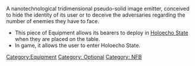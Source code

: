 {{n5-section-equipment}}


A nanotechnological tridimensional pseudo-solid image emitter, conceived to hide the identity of its user or to deceive the adversaries regarding the number of enemies they have to face.

{{css_skillbox |black| HOLOPROJECTOR | AUTOMATIC EQUIPMENT }}
{{skill-label | Optional, NFB. }}
{{effects}}
* This piece of Equipment allows its bearers to deploy in [[Holoecho State]] when they are placed on the table.
* In game, it allows the user to enter Holoecho State.
{{css_skillbox-end}}




[[Category:Equipment]]

<!-- Label and Trait categories. -->
[[Category: Optional ]]
[[Category: NFB ]]